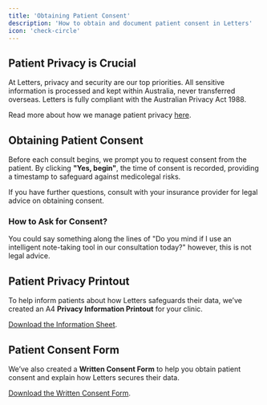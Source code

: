 ```yaml
---
title: 'Obtaining Patient Consent'
description: 'How to obtain and document patient consent in Letters'
icon: 'check-circle'
---
```


## Patient Privacy is Crucial

At Letters, privacy and security are our top priorities. All sensitive information is processed and kept within Australia, never transferred overseas. Letters is fully compliant with the Australian Privacy Act 1988.

Read more about how we manage patient privacy [here](#).

## Obtaining Patient Consent

Before each consult begins, we prompt you to request consent from the patient. By clicking **"Yes, begin"**, the time of consent is recorded, providing a timestamp to safeguard against medicolegal risks.

If you have further questions, consult with your insurance provider for legal advice on obtaining consent.

### How to Ask for Consent?

You could say something along the lines of "Do you mind if I use an intelligent note-taking tool in our consultation today?" however, this is not legal advice. 

## Patient Privacy Printout

To help inform patients about how Letters safeguards their data, we’ve created an A4 **Privacy Information Printout** for your clinic.

[Download the Information Sheet](#).

## Patient Consent Form

We’ve also created a **Written Consent Form** to help you obtain patient consent and explain how Letters secures their data.

[Download the Written Consent Form](#).
